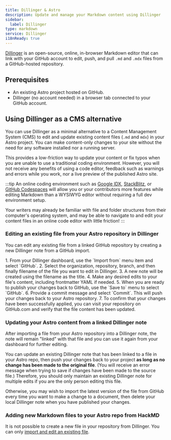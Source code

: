 ```yaml
---
title: Dillinger & Astro
description: Update and manage your Markdown content using Dillinger
sidebar:
  label: Dillinger
type: markdown
service: Dillinger
i18nReady: true
---
```


[Dillinger](https://dillinger.io/) is an open-source, online, in-browser Markdown editor that can link with your GitHub account to edit, push, and pull `.md` and `.mdx` files from a GitHub-hosted repository.

## Prerequisites

- An existing Astro project hosted on GitHub.
- Dillinger (no account needed) in a browser tab connected to your GitHub account.

## Using Dillinger as a CMS alternative

You can use Dillinger as a minimal alternative to a Content Management System (CMS) to edit and update existing content files (`.md` and `mdx`) in your Astro project. You can make content-only changes to your site without the need for any software installed nor a running server.

This provides a low-friction way to update your content or fix typos when you are unable to use a traditional coding environment. However, you will not receive any benefits of using a code editor, feedback such as warnings and errors while you work, nor a live preview of the published Astro site.

:::tip 
An online coding environment such as [Google IDX](https://idx.dev), [StackBlitz](https://stackblitz.com), or [GitHub Codespaces](https://github.dev) will allow you or your contributors more features while editing Markdown than a WYSIWYG editor without requiring a full dev environment setup.

Your writers may already be familiar with file and folder structures from their computer's operating system, and may be able to navigate to and edit your content files in an online code editor with little friction!
:::

### Editing an existing file from your Astro repository in Dillinger

You can edit any existing file from a linked GitHub repository by creating a new Dillinger note from a GitHub import.

<Steps>
1. From your Dillinger dashboard, use the `Import from` menu item and select `GitHub`.
2. Select the organization, repository, branch, and then finally filename of the file you want to edit in Dillinger.
3. A new note will be created using the filename as the title.
4. Make any desired edits to your file's content, including frontmatter YAML if needed.
5. When you are ready to publish your changes back to GitHub, use the `Save to` menu to select `GitHub`.
6. Provide a commit message and select `Commit`. This will push your changes back to your Astro repository. 
7. To confirm that your changes have been successfully applied, you can visit your repository on GitHub.com and verify that the file content has been updated.
</Steps>

### Updating your Astro content from a linked Dillinger note

After importing a file from your Astro repository into a Dillinger note, the note will remain "linked" with that file and you can use it again from your dashboard for further editing.

You can update an existing Dillinger note that has been linked to a file in your Astro repo, then push your changes back to your project **as long as no change has been made to the original file**. (You will receive an error message when trying to save if changes have been made to the source file.) Therefore, you should only maintain an existing Dillinger note for multiple edits if you are the only person editing this file.

Otherwise, you may wish to import the latest version of the file from GitHub every time you want to make a change to a document, then delete your local Dillinger note when you have published your changes.

### Adding new Markdown files to your Astro repo from HackMD

It is not possible to create a new file in your repository from Dillinger. You can only [import and edit an existing file](#creating-a-new-dillinger-note-from-an-existing-file-in-your-repository).
